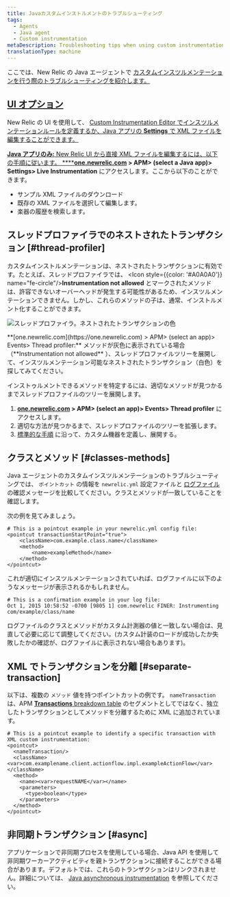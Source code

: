 ```yaml
---
title: Javaカスタムインストルメントのトラブルシューティング
tags:
  - Agents
  - Java agent
  - Custom instrumentation
metaDescription: Troubleshooting tips when using custom instrumentation with your New Relic Java agent.
translationType: machine
---
```


ここでは、New Relic の Java エージェントで [カスタムインスツルメンテーションを行う際のトラブルシューティングを紹介します。](/docs/agents/java-agent/custom-instrumentation/java-custom-instrumentation)

## [UI オプション](/docs/agents/java-agent/custom-instrumentation/java-custom-instrumentation)

[](/docs/agents/java-agent/custom-instrumentation/java-custom-instrumentation)New Relic の UI を使用して、 [Custom Instrumentation Editor でインスツルメンテーションルールを定義するか、Java アプリの **Settings** で XML ファイルを編集することができます。](/docs/agents/java-agent/custom-instrumentation/custom-instrumentation-editor-quickly-customize-your-java-instrumentation)

[](/docs/agents/java-agent/custom-instrumentation/custom-instrumentation-editor-quickly-customize-your-java-instrumentation)

[**Java アプリのみ:** New Relic UI から直接 XML ファイルを編集するには、以下の手順に従います。 \*\*\*\*](/docs/agents/java-agent/custom-instrumentation/custom-instrumentation-editor-quickly-customize-your-java-instrumentation)**[one.newrelic.com](https://one.newrelic.com) > APM> (select a Java app)> Settings> Live Instrumentation** にアクセスします。ここから以下のことができます。

- サンプル XML ファイルのダウンロード
- 既存の XML ファイルを選択して編集します。
- 楽器の履歴を検索します。

## スレッドプロファイラでのネストされたトランザクション [#thread-profiler]

カスタムインストルメンテーションは、ネストされたトランザクションに有効です。たとえば、スレッドプロファイラでは、 <Icon style={{color: '#A0A0A0'}} name="fe-circle"/>**Instrumentation not allowed** とマークされたメソッドは、許容できないオーバーヘッドが発生する可能性があるため、インスツルメンテーションできません。しかし、これらのメソッドの子は、通常、インストルメント化することができます。

![スレッドプロファイラ。ネストされたトランザクションの色](src/images/crop-java-custom-inst-colors.png 'スレッドプロファイラ。ネストされたトランザクションの色')

<figcaption>
  **[one.newrelic.com](https://one.newrelic.com) > APM> (select an app)> Events>
  Thread profiler:** メソッドが灰色に表示されている場合（**Instrumentation not
  allowed**
  ）、スレッドプロファイルツリーを展開して、インスツルメンテーション可能なネストされたトランザクション（白色）を探してみてください。
</figcaption>

インストゥルメントできるメソッドを特定するには、適切なメソッドが見つかるまでスレッドプロファイルのツリーを展開します。

1. **[one.newrelic.com](https://one.newrelic.com) > APM> (select an app)> Events> Thread profiler** にアクセスします。
2. 適切な方法が見つかるまで、スレッドプロファイルのツリーを拡張します。
3. [標準的な手順](/docs/agents/java-agent/custom-instrumentation/custom-instrumentation-editor-quickly-customize-your-java-instrumentation) に沿って、カスタム機器を定義し、展開する。

## クラスとメソッド [#classes-methods]

Java エージェントのカスタムインスツルメンテーションのトラブルシューティングでは、 `ポイントカット` の情報を `newrelic.yml` 設定ファイルと [ログファイル](/docs/agents/java-agent/troubleshooting/generating-logs-troubleshooting-java) の確認メッセージを比較してください。クラスとメソッドが一致していることを確認します。

次の例を見てみましょう。

```
# This is a pointcut example in your newrelic.yml config file:
<pointcut transactionStartPoint="true">
    <className>com.example.class.name</className>
    <method>
        <name>exampleMethod</name>
    </method>
</pointcut>
```

これが適切にインスツルメンテーションされていれば、ログファイルに以下のようなメッセージが表示されるかもしれません。

```
# This is a confirmation example in your log file:
Oct 1, 2015 10:58:52 -0700 [9805 1] com.newrelic FINER: Instrumenting com/example/class/name
```

ログファイルのクラスとメソッドがカスタム計測器の値と一致しない場合は、見直して必要に応じて調整してください。(カスタム計装のロードが成功したか失敗したかの確認が、ログファイルに表示されない場合もあります)。

## XML でトランザクションを分離 [#separate-transaction]

以下は、複数の `メソッド` 値を持つポイントカットの例です。 `nameTransaction` は、APM [**Transactions** breakdown table](/docs/apm/applications-menu/monitoring/transactions-page) のセグメントとしてではなく、独立したトランザクションとしてメソッドを分離するために XML に追加されています。

```
# This is a pointcut example to identify a specific transaction with XML custom instrumentation:
<pointcut>
  <nameTransaction/>
  <className><var>com.examplename.client.actionflow.impl.exampleActionFlow</var></className>
  <method>
    <name><var>requestNAME</var></name>
    <parameters>
      <type>boolean</type>
    </parameters>
  </method>
</pointcut>
```

## 非同期トランザクション [#async]

アプリケーションで非同期プロセスを使用している場合、Java API を使用して非同期ワーカーアクティビティを親トランザクションに接続することができる場合があります。デフォルトでは、これらのトランザクションはリンクされません。詳細については、 [Java asynchronous instrumentation](/docs/agents/java-agent/async-instrumentation/introduction-java-async-instrumentation) を参照してください。
